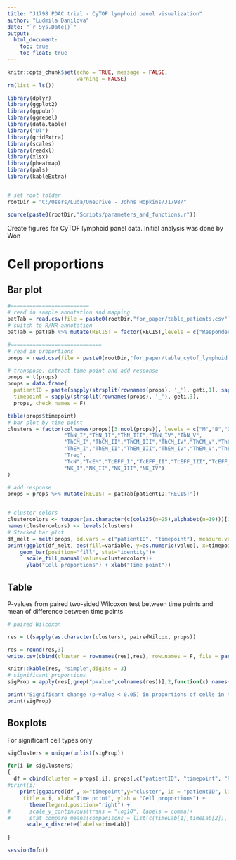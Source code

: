 ```yaml
---
title: "J1798 PDAC trial - CyTOF lymphoid panel visualization"
author: "Ludmila Danilova"
date: "`r Sys.Date()`"
output: 
  html_document:
    toc: true
    toc_float: true
---
```


```r
knitr::opts_chunk$set(echo = TRUE, message = FALSE,
                      warning = FALSE)
rm(list = ls())

library(dplyr)
library(ggplot2)
library(ggpubr)
library(ggrepel)
library(data.table)
library("DT")
library(gridExtra)
library(scales)
library(readxl)
library(xlsx)
library(pheatmap)
library(pals)
library(kableExtra)


# set root folder
rootDir = "C:/Users/Luda/OneDrive - Johns Hopkins/J1798/"

source(paste0(rootDir,"Scripts/parameters_and_functions.r"))

```
Create figures for CyTOF lymphoid panel data. Initial analysis was done by Won

# Cell proportions

## Bar plot

```r

#=========================
# read in sample annotation and mapping
patTab = read.csv(file = paste0(rootDir,"for_paper/table_patients.csv"), row.names = 1)
# switch to R/NR annotation
patTab = patTab %>% mutate(RECIST = factor(RECIST,levels = c("Responder", "NonResponder"), labels = c("R","NR")))

#=============================
# read in proportions
props = read.csv(file = paste0(rootDir,"for_paper/table_cytof_lymphoid_props.csv"), row.names = 1)

# transpose, extract time point and add response
props = t(props)
props = data.frame(
  patientID = paste(sapply(strsplit(rownames(props), '_'), geti,1), sapply(strsplit(rownames(props), '_'), geti,2), sep = '_'),
  timepoint = sapply(strsplit(rownames(props), '_'), geti,3), 
  props, check.names = F)

table(props$timepoint)
# bar plot by time point
clusters = factor(colnames(props)[3:ncol(props)], levels = c("M","B","DNT_I","DNT_II","DNT_III",
                  "ThN_I","ThN_II","ThN_III","ThN_IV","ThN_V",
                  "ThCM_I","ThCM_II","ThCM_III","ThCM_IV","ThCM_V","ThCM_VI",
                  "ThEM_I","ThEM_II","ThEM_III","ThEM_IV","ThEM_V","ThEM_VI","ThEM_VII","ThEM_VIII","ThEM_IX","ThEM_X",
                  "Treg",
                  "TcN","TcEM","TcEFF_I","TcEFF_II","TcEFF_III","TcEFF_IV","TcEFF_V","TcEFF_VI",
                  "NK_I","NK_II","NK_III","NK_IV")
)

# add response
props = props %>% mutate(RECIST = patTab[patientID,"RECIST"])


# cluster colors
clustercolors <- toupper(as.character(c(cols25(n=25),alphabet(n=19)))[1:length(clusters)])
names(clustercolors) <- levels(clusters)
# Stacked bar plot
df_melt = melt(props, id.vars = c("patientID", "timepoint"), measure.vars = clusters)
print(ggplot(df_melt, aes(fill=variable, y=as.numeric(value), x=timepoint)) + 
    geom_bar(position="fill", stat="identity")+
      scale_fill_manual(values=clustercolors)+
      ylab("Cell proportions") + xlab("Time point"))
```

## Table

P-values from paired two-sided Wilcoxon test between time points and mean of difference between time points

```r
# paired Wilcoxon

res = t(sapply(as.character(clusters), pairedWilcox, props))

res = round(res,3)
write.csv(cbind(cluster = rownames(res),res), row.names = F, file = paste0(rootDir,"Results/Cytof/table_cytof_lymphoid_wilcox_pvalues_proportions.csv"))

knitr::kable(res, "simple",digits = 3)
# significant proportions
sigProp = apply(res[,grep("pValue",colnames(res))],2,function(x) names(x)[which(x < pVal)])

print("Significant change (p-value < 0.05) in proportions of cells in the following cell types:")
print(sigProp)

```
## Boxplots

For significant cell types only

```r
sigClusters = unique(unlist(sigProp))

for(i in sigClusters)
{
  df = cbind(cluster = props[,i], props[,c("patientID", "timepoint", "RECIST") ] )
#print(i)
    print(ggpaired(df , x="timepoint",y="cluster", id = "patientID", line.size = .7, line.color = "RECIST",palette =  recistCol,
     title = i, xlab="Time point", ylab = "Cell proportions") +
       theme(legend.position="right") +
#      scale_y_continuous(trans = "log10", labels = comma)+
#      stat_compare_means(comparisons = list(c(timeLab[1],timeLab[2]), c(timeLab[1],timeLab[3]), c(timeLab[2],timeLab[3]))), method = "wilcox.test", paired = T)+
      scale_x_discrete(labels=timeLab))
      
}


```

```r
sessionInfo()
```




